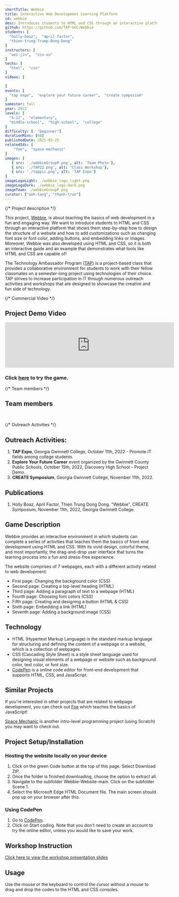 ```yaml
---
shortTitle: Webbie
title: Interactive Web Development Learning Platform
id: webbie
desc: Introduces students to HTML and CSS through an interactive platform that shows them step-by-step how to design the structure of a website and how to add customizations such as changing font size or font color, adding buttons, and embedding links or images.
github: https://github.com/TAP-GGC/Webbie
students: [
  "holly-boaz",  "april-factor",
  "thien-trung-Trump-Dong-Dong"
]
instructors: [
  "wei-jin",  "xin-xu"
] 
techs: [
  "html",  "css"
]
videos: [
  
]
events: [
  "tap expo",  "explore your future career",  "create symposium"
]
semester: fall
year: 2022
levels: [
  "k-12",  "elementary",
  "middle-school",  "high-school",  "college"
] 
difficulty: [  "beginner"] 
durationMins: [60]
publishedDate: 2025-03-25
relatedIds: [
    "foe",  "space-mechanic"
]
images: [
   { src: './webbieGroupP.png', alt: 'Team Photo'},
   { src: './TAP22.png', alt: 'Class Workshop'},
   { src: './tappic.png', alt: 'TAP Expo'}
]
imageLogoLight: ./webbie_logo_light.png
imageLogoDark: ./webbie_logo-dark.png
imageTeam: ./webbieGroupP.png
curator: ["anh-tang", "thanh-tran"]
---
```




{/* Project description */}

This project, <a href="https://tap-ggc.github.io/Webbie/Scene%201/mainPage.html" target="_blank" rel="noopener noreferrer">Webbie</a>, is about teaching the basics of web development in a fun and engaging way. We want to introduce students to HTML and CSS through an interactive platform that shows them step-by-step how to design the structure of a website and how to add customizations such as changing font size or font color, adding buttons, and embedding links or images. Moreover, Webbie was also developed using HTML and CSS, so it is both an interactive guide and an example that demonstrates what tools like HTML and CSS are capable of!

The Technology Ambassador Program ([TAP](https://ggc.edu/academics/school-of-science-and-technology/research-internships-service-learning/technology-ambassador-program)) is a project-based class that provides a collaborative environment for students to work with their fellow classmates on a semester-long project using technologies of their choice. TAP strives to increase participation in IT through numerous outreach activities and workshops that are designed to showcase the creative and fun side of technology.

{/* Commercial Video */}
## Project Demo Video
<div className="video-container">
  <iframe 
    width="560" 
    class="youtube"
    src="https://github.com/user-attachments/assets/f3876054-5480-45ac-bf06-b36a356564ec" 
    title="Webbie Commercial Video" 
    frameBorder="0" 
    allow="accelerometer; autoplay; clipboard-write; encrypted-media; gyroscope; picture-in-picture" 
    allowFullScreen>
  </iframe>
</div>

### Click <a href="https://tap-ggc.github.io/Webbie/Scene%201/mainPage.html" target="_blank" rel="noopener noreferrer">here</a> to try the game.

{/* Team members */}
## Team members
<Photo src={TeamPhoto.src} alt="Webbie Team Photo" caption="From left to right: April Factor, Holly Boaz, Trump Dong Dong"/>
<br />

{/* Outreach Activities */}
## Outreach Activities:
1. **TAP Expo**, Georgia Gwinnett College, October 11th, 2022 - Promote IT fields among college students.
2. **Explore Your Future Career** event organized by the Gwinnett County Public Schools, October 15th, 2022, Discovery High School - Project Demo.
3. **CREATE Symposium**, Georgia Gwinnett College, November 11th, 2022.

## Publications
1. Holly Boaz, April Factor, Thien Trung Dong Dong. "Webbie", CREATE Symposium, November 11th, 2022, Georgia Gwinnett College.


## Game Description
Webbie provides an interactive environment in which students can complete a series of activities that teaches them the basics of front-end development using HTML and CSS. With its vivid design, colorful theme, and most importantly, the drag-and-drop user interface that turns the learning process into a fun and stress-free experience.

The website comprises of 7 webpages, each with a different activity related to web development:
* First page: Changing the background color (CSS)
* Second page: Creating a top-level heading (HTML)
* Third page: Adding a paragraph of text to a webpage (HTML)
* Fourth page: Choosing font colors (CSS)
* Fifth page: Creating and designing a button (HTML & CSS)
* Sixth page: Embedding a link (HTML)
* Seventh page: Adding a background image (CSS)

## Technology
<Logo src={HTMLLogo.src} alt="HTML Logo" />
<Logo src={CSSLogo.src} alt="CSS Logo" />
<Logo src={CodePenLogo.src} alt="CodePen Logo" link="https://codepen.io/" />

* HTML (Hypertext Markup Language) is the standard markup language for structuring and defining the content of a webpage or a website, which is a collection of webpages.
* CSS (Cascading Style Sheet) is a style sheet language used for designing visual elements of a webpage or website such as background color, text color, or font size.
* <a href="https://codepen.io/" target="_blank" rel="noopener noreferrer">CodePen</a> is a online code editor for front-end development that supports HTML, CSS, and JavaScript.

## Similar Projects
If you're interested in other projects that are related to webpage development, you can check out <a href="https://github.com/TAP-GGC/Foe" target="_blank" rel="noopener noreferrer">Foe</a> which teaches the basics of JavaScript!

<a href="https://github.com/TAP-GGC/SpaceMechanic/blob/main/README.md" target="_blank" rel="noopener noreferrer">Space Mechanic</a> is another intro-level programming project (using Scratch) you may want to check out.

## Project Setup/Installation

### Hosting the website locally on your device
1. Click on the green Code button at the top of this page. Select Download ZIP.
2. Once the folder is finished downloading, choose the option to extract all.
3. Navigate to the subfolder Webbie-Website-main. Click on the subfolder Scene 1.
4. Select the Microsoft Edge HTML Document file. The main screen should pop up on your browser after this.

### Using CodePen
1. Go to [CodePen](https://codepen.io/).
2. Click on Start coding. Note that you don't need to create an account to try the online editor, unless you would like to save your work.

## Workshop Instruction
<a href="https://github.com/TAP-GGC/Webbie/blob/main/Documents/workshop_materials/Webbie%20workshop.pdf" target="_blank" rel="noopener noreferrer">Click here to view the workshop presentation slides</a>

## Usage
Use the mouse or the keyboard to control the cursor without a mouse to drag and drop the codes to the HTML and CSS consoles.